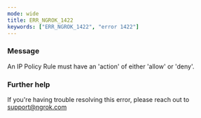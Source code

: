 ```yaml
---
mode: wide
title: ERR_NGROK_1422
keywords: ["ERR_NGROK_1422", "error 1422"]
---
```



### Message

An IP Policy Rule must have an 'action' of either 'allow' or 'deny'.

<ErrorDetails />

### Further help

If you're having trouble resolving this error, please reach out to [support@ngrok.com](mailto:support@ngrok.com?subject=Help%20with%20ERR_NGROK_1422)
